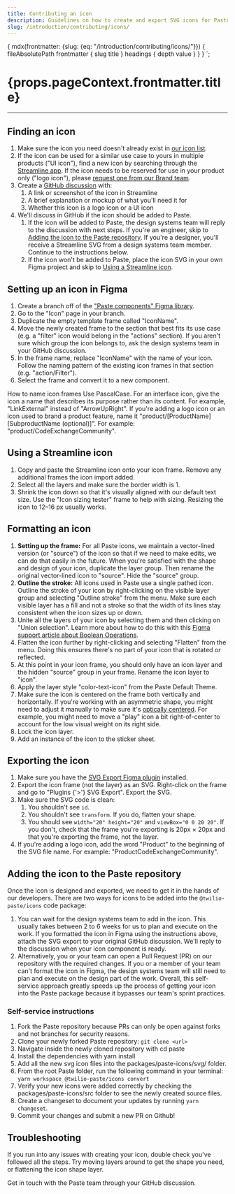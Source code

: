 ```yaml
---
title: Contributing an icon
description: Guidelines on how to create and export SVG icons for Paste.
slug: /introduction/contributing/icons/
---
```



  {
    mdx(frontmatter: {slug: {eq: "/introduction/contributing/icons/"}}) {
      fileAbsolutePath
      frontmatter {
        slug
        title
      }
      headings {
        depth
        value
      }
    }
  }
`;

<contentwrapper>

<PageAside data={props.data.mdx} />

<content>
<h1>{props.pageContext.frontmatter.title}</h1>

---

## Finding an icon

1. Make sure the icon you need doesn't already exist in [our icon list](/components/icons).
2. If the icon can be used for a similar use case to yours in multiple products ("UI icon"), find a new icon by searching through the [Streamline app](https://app.streamlineicons.com/streamline-regular). If the icon needs to be reserved for use in your product only ("logo icon"), please [request one from our Brand team](https://www.twilio.com/brand/documentation/creative-project-request#Filling_out_the_request).
3. Create a [GitHub discussion](https://github.com/twilio-labs/paste/discussions) with:
   1. A link or screenshot of the icon in Streamline
   2. A brief explanation or mockup of what you'll need it for
   3. Whether this icon is a logo icon or a UI icon
4. We'll discuss in GitHub if the icon should be added to Paste.
   1. If the icon will be added to Paste, the design systems team will reply to the discussion with next steps. If you're an engineer, skip to [Adding the icon to the Paste repository](#adding-the-icon-to-the-paste-repository). If you're a designer, you'll receive a Streamline SVG from a design systems team member. Continue to the instructions below.
   2. If the icon won't be added to Paste, place the icon SVG in your own Figma project and skip to [Using a Streamline icon](#using-a-streamline-icon).

## Setting up an icon in Figma

1. Create a branch off of the ["Paste components" Figma library](https://www.figma.com/file/E6KUvMhioUmAgN0nwmReTM/Paste-Components?node-id=124%3A0).
2. Go to the "Icon" page in your branch.
3. Duplicate the empty template frame called "IconName".
4. Move the newly created frame to the section that best fits its use case (e.g. a "filter" icon would belong in the "actions" section). If you aren't sure which group the icon belongs to, ask the design systems team in your GitHub discussion.
5. In the frame name, replace "IconName" with the name of your icon. Follow the naming pattern of the existing icon frames in that section (e.g. "action/Filter").
6. Select the frame and convert it to a new component.

<Callout variant="neutral" marginY="space70">
  <CalloutHeading as="h3">How to name icon frames</CalloutHeading>
  <CalloutText>
    Use PascalCase. For an interface icon, give the icon a name that describes its purpose rather than its content. For
    example, "LinkExternal" instead of "ArrowUpRight".
  </CalloutText>
  <CalloutText>
    If you're adding a logo icon or an icon used to brand a product feature, name it
    "product/[ProductName][SubproductName (optional)]". For example: "product/CodeExchangeCommunity".
  </CalloutText>
</Callout>

## Using a Streamline icon

1. Copy and paste the Streamline icon onto your icon frame. Remove any additional frames the icon import added.
2. Select all the layers and make sure the border width is 1.
3. Shrink the icon down so that it's visually aligned with our default text size. Use the "Icon sizing tester" frame to help with sizing. Resizing the icon to 12–16 px usually works.

## Formatting an icon

1. **Setting up the frame:** For all Paste icons, we maintain a vector-lined version (or "source") of the icon so that if we need to make edits, we can do that easily in the future. When you're satisfied with the shape and design of your icon, duplicate the layer group. Then rename the original vector-lined icon to "source". Hide the "source" group.
2. **Outline the stroke:** All icons used in Paste use a single pathed icon. Outline the stroke of your icon by right-clicking on the visible layer group and selecting "Outline stroke" from the menu. Make sure each visible layer has a fill and not a stroke so that the width of its lines stay consistent when the icon sizes up or down.
3. Unite all the layers of your icon by selecting them and then clicking on "Union selection". Learn more about how to do this with this [Figma support article about Boolean Operations](https://help.figma.com/hc/en-us/articles/360039957534-Boolean-Operations).
4. Flatten the icon further by right-clicking and selecting "Flatten" from the menu. Doing this ensures there's no part of your icon that is rotated or reflected.
5. At this point in your icon frame, you should only have an icon layer and the hidden "source" group in your frame. Rename the icon layer to "icon".
6. Apply the layer style "color-text-icon" from the Paste Default Theme.
7. Make sure the icon is centered on the frame both vertically and horizontally. If you're working with an asymmetric shape, you might need to adjust it manually to make sure it's [optically centered](https://marvelapp.com/blog/optical-adjustment-logic-vs-designers/). For example, you might need to move a "play" icon a bit right-of-center to account for the low visual weight on its right side.
8. Lock the icon layer.
9. Add an instance of the icon to the sticker sheet.

## Exporting the icon

1. Make sure you have the [SVG Export Figma plugin](https://www.figma.com/community/plugin/814345141907543603/SVG-Export) installed.
2. Export the icon frame (not the layer) as an SVG. Right-click on the frame and go to "Plugins {'>'} SVG Export". Export the SVG.
3. Make sure the SVG code is clean:
   1. You shouldn't see `id`.
   2. You shouldn't see `transform`. If you do, flatten your shape.
   3. You should see `width="20" height="20"` and `viewBox="0 0 20 20"`. If you don't, check that the frame you're exporting is 20px × 20px and that you're exporting the frame, not the layer.
4. If you're adding a logo icon, add the word "Product" to the beginning of the SVG file name. For example: "ProductCodeExchangeCommunity".

## Adding the icon to the Paste repository

Once the icon is designed and exported, we need to get it in the hands of our developers. There are two ways for icons to be added into the `@twilio-paste/icons` code package:

1. You can wait for the design systems team to add in the icon. This usually takes between 2 to 6 weeks for us to plan and execute on the work. If you formatted the icon in Figma using the instructions above, attach the SVG export to your original GitHub discussion. We'll reply to the discussion when your icon component is ready.
2. Alternatively, you or your team can open a Pull Request (PR) on our repository with the required changes. If you or a member of your team can't format the icon in Figma, the design systems team will still need to plan and execute on the design part of the work. Overall, this self-service approach greatly speeds up the process of getting your icon into the Paste package because it bypasses our team's sprint practices.

### Self-service instructions

1. Fork the Paste repository because PRs can only be open against forks and not branches for security reasons.
2. Clone your newly forked Paste repository: `git clone <url>`
3. Navigate inside the newly cloned repository with cd paste
4. Install the dependencies with yarn install
5. Add all the new svg icon files into the packages/paste-icons/svg/ folder.
6. From the root Paste folder, run the following command in your terminal: `yarn workspace @twilio-paste/icons convert`
7. Verify your new icons were added correctly by checking the packages/paste-icons/src folder to see the newly created source files.
8. Create a changeset to document your updates by running `yarn changeset`.
9. Commit your changes and submit a new PR on Github!

## Troubleshooting

If you run into any issues with creating your icon, double check you've followed all the steps. Try moving layers around to get the shape you need, or flattening the icon shape layer.

Get in touch with the Paste team through your GitHub discussion.

</content>

</contentwrapper>
